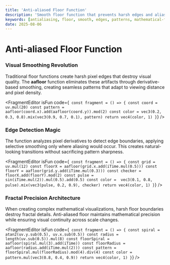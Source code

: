 ```yaml
---
title: 'Anti-aliased Floor Function'
description: 'Smooth floor function that prevents harsh edges and aliasing artifacts in visual patterns'
keywords: [antialiasing, floor, smooth, edges, patterns, mathematical-functions]
date: 2025-08-06
---
```



# Anti-aliased Floor Function

### Visual Smoothing Revolution

Traditional floor functions create harsh pixel edges that destroy visual quality. The **aafloor** function eliminates these artifacts through derivative-based smoothing, creating seamless patterns that adapt to viewing distance and pixel density.

<FragmentEditor
        isFun
        code={`
const fragment = () => {
        const coord = uv.mul(20)
        const pattern = aafloor(coord.x).add(aafloor(coord.y)).mod(2)
        const color = vec3(0.2, 0.3, 0.8).mix(vec3(0.9, 0.7, 0.1), pattern)
        return vec4(color, 1)
}`}
/>

### Edge Detection Magic

The function analyzes pixel derivatives to detect edge boundaries, applying selective smoothing only where aliasing would occur. This creates natural-looking transitions without sacrificing pattern sharpness.

<FragmentEditor
        isFun
        code={`
const fragment = () => {
        const grid = uv.mul(12)
        const floorX = aafloor(grid.x.add(iTime.mul(0.5)))
        const floorY = aafloor(grid.y.add(iTime.mul(0.3)))
        const checker = floorX.add(floorY).mod(2)
        const pulse = sin(iTime.mul(2)).mul(0.5).add(0.5)
        const color =  vec3(0.1, 0.8, pulse).mix(vec3(pulse, 0.2, 0.9), checker)
        return vec4(color, 1)
}`}
/>

### Fractal Precision Architecture

When creating complex mathematical visualizations, harsh floor boundaries destroy fractal details. Anti-aliased floor maintains mathematical precision while ensuring visual continuity across scale changes.

<FragmentEditor
        isFun
        code={`
const fragment = () => {
        const spiral = atan2(uv.y.sub(0.5), uv.x.sub(0.5))
        const radius = length(uv.sub(0.5)).mul(8)
        const floorSpiral = aafloor(spiral.mul(3).add(iTime))
        const floorRadius = aafloor(radius.add(iTime.mul(2)))
        const pattern = floorSpiral.mul(floorRadius).mod(4).div(4)
        const color = pattern.mul(vec3(0.8, 0.4, 0.9))
        return vec4(color, 1)
}`}
/>
